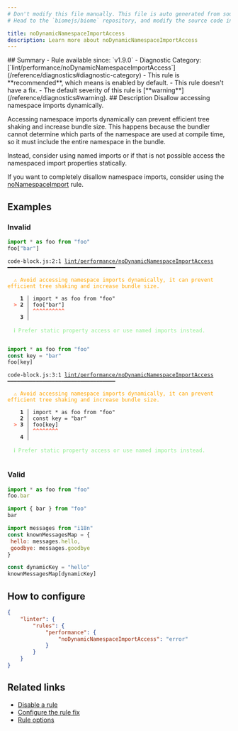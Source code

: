 ```yaml
---
# Don't modify this file manually. This file is auto generated from source, and you will lose your changes next time the website is built.
# Head to the `biomejs/biome` repository, and modify the source code in there.

title: noDynamicNamespaceImportAccess
description: Learn more about noDynamicNamespaceImportAccess
---
```


<Tabs>
<TabItem label="JavaScript (and super languages)" icon="seti:javascript">
## Summary
- Rule available since: `v1.9.0`
- Diagnostic Category: [`lint/performance/noDynamicNamespaceImportAccess`](/reference/diagnostics#diagnostic-category)
- This rule is **recommended**, which means is enabled by default.
- This rule doesn't have a fix.
- The default severity of this rule is [**warning**](/reference/diagnostics#warning).
## Description
Disallow accessing namespace imports dynamically.

Accessing namespace imports dynamically can prevent efficient tree shaking and increase bundle size.
This happens because the bundler cannot determine which parts of the namespace are used at compile time,
so it must include the entire namespace in the bundle.

Instead, consider using named imports or if that is not possible
access the namespaced import properties statically.

If you want to completely disallow namespace imports, consider using the [noNamespaceImport](https://biomejs.dev/linter/rules/no-namespace-import/) rule.

## Examples

### Invalid

```js
import * as foo from "foo"
foo["bar"]
```

<pre class="language-text"><code class="language-text">code-block.js:2:1 <a href="https://biomejs.dev/linter/rules/no-dynamic-namespace-import-access">lint/performance/noDynamicNamespaceImportAccess</a> ━━━━━━━━━━━━━━━━━━━━━━━━━━━━━━━━━━<br /><br />  <strong><span style="color: Orange;">⚠</span></strong> <span style="color: Orange;">Avoid accessing namespace imports dynamically, it can prevent efficient tree shaking and increase bundle size.</span><br />  <br />    <strong>1 │ </strong>import &#42; as foo from &quot;foo&quot;<br />  <strong><span style="color: Tomato;">&gt;</span></strong> <strong>2 │ </strong>foo[&quot;bar&quot;]<br />   <strong>   │ </strong><strong><span style="color: Tomato;">^</span></strong><strong><span style="color: Tomato;">^</span></strong><strong><span style="color: Tomato;">^</span></strong><strong><span style="color: Tomato;">^</span></strong><strong><span style="color: Tomato;">^</span></strong><strong><span style="color: Tomato;">^</span></strong><strong><span style="color: Tomato;">^</span></strong><strong><span style="color: Tomato;">^</span></strong><strong><span style="color: Tomato;">^</span></strong><strong><span style="color: Tomato;">^</span></strong><br />    <strong>3 │ </strong><br />  <br />  <strong><span style="color: lightgreen;">ℹ</span></strong> <span style="color: lightgreen;">Prefer static property access or use named imports instead.</span><br />  <br /></code></pre>

```js
import * as foo from "foo"
const key = "bar"
foo[key]
```

<pre class="language-text"><code class="language-text">code-block.js:3:1 <a href="https://biomejs.dev/linter/rules/no-dynamic-namespace-import-access">lint/performance/noDynamicNamespaceImportAccess</a> ━━━━━━━━━━━━━━━━━━━━━━━━━━━━━━━━━━<br /><br />  <strong><span style="color: Orange;">⚠</span></strong> <span style="color: Orange;">Avoid accessing namespace imports dynamically, it can prevent efficient tree shaking and increase bundle size.</span><br />  <br />    <strong>1 │ </strong>import &#42; as foo from &quot;foo&quot;<br />    <strong>2 │ </strong>const key = &quot;bar&quot;<br />  <strong><span style="color: Tomato;">&gt;</span></strong> <strong>3 │ </strong>foo[key]<br />   <strong>   │ </strong><strong><span style="color: Tomato;">^</span></strong><strong><span style="color: Tomato;">^</span></strong><strong><span style="color: Tomato;">^</span></strong><strong><span style="color: Tomato;">^</span></strong><strong><span style="color: Tomato;">^</span></strong><strong><span style="color: Tomato;">^</span></strong><strong><span style="color: Tomato;">^</span></strong><strong><span style="color: Tomato;">^</span></strong><br />    <strong>4 │ </strong><br />  <br />  <strong><span style="color: lightgreen;">ℹ</span></strong> <span style="color: lightgreen;">Prefer static property access or use named imports instead.</span><br />  <br /></code></pre>

### Valid

```js
import * as foo from "foo"
foo.bar
```

```js
import { bar } from "foo"
bar
```

```js
import messages from "i18n"
const knownMessagesMap = {
 hello: messages.hello,
 goodbye: messages.goodbye
}

const dynamicKey = "hello"
knownMessagesMap[dynamicKey]
```

## How to configure
```json title="biome.json"
{
	"linter": {
		"rules": {
			"performance": {
				"noDynamicNamespaceImportAccess": "error"
			}
		}
	}
}

```
## Related links

- [Disable a rule](/linter/#disable-a-rule)
- [Configure the rule fix](/linter#configure-the-rule-fix)
- [Rule options](/linter/#rule-options)

</TabItem>
</Tabs>

